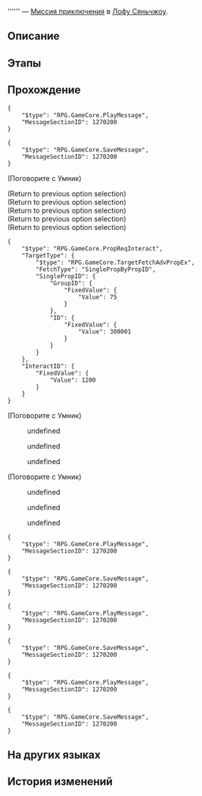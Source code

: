{{Дополнить|Диалоги.}}
{{Миссия Инфобокс
|id              = 4040229
|Название        = 
|Изображение     = Миссия Освоения .png
|Тип             = Миссия приключения
|События         = 
|Глава           = 
|Условия         = Завершена [[Миссия Освоения]] ''[[Неожиданное приглашение]]''
|Персонажи       = Первопроходец; Умник
|СтартЛокация    = Обитель божественного предвидения
|Мир             = Лофу Сяньчжоу
|Локации         = Обитель божественного предвидения
|Предыдущая      = 
|Следующая       = 
|Награды         = Конденсированный эфир*1; Strale*10
}}
'''''' — [[Миссия приключения]] в [[Лофу Сяньчжоу]].

==Описание==
{{Описание|<!--официальное описание из Перекрёстка судеб-->}}

==Этапы==


==Прохождение==
{{Дополнить}}

<pre>{
	"$type": "RPG.GameCore.PlayMessage",
	"MessageSectionID": 1270200
}</pre>
<pre>{
	"$type": "RPG.GameCore.SaveMessage",
	"MessageSectionID": 1270200
}</pre>

;(Поговорите с Умник)
<!--Unknown TalkSentence: 412290101-->
<!--Unknown TalkSentence: 412290102-->
<!--Unknown TalkSentence: 412290103-->
<!--Unknown TalkSentence: 412290104-->
;(Return to previous option selection)
;(Return to previous option selection)
;(Return to previous option selection)
;(Return to previous option selection)
;(Return to previous option selection)
<pre>{
	"$type": "RPG.GameCore.PropReqInteract",
	"TargetType": {
		"$type": "RPG.GameCore.TargetFetchAdvPropEx",
		"FetchType": "SinglePropByPropID",
		"SinglePropID": {
			"GroupID": {
				"FixedValue": {
					"Value": 75
				}
			},
			"ID": {
				"FixedValue": {
					"Value": 300001
				}
			}
		}
	},
	"InteractID": {
		"FixedValue": {
			"Value": 1200
		}
	}
}</pre>

;(Поговорите с Умник)
<!--Unknown TalkSentence: 412290145-->
<!--Unknown TalkSentence: 412290201-->
:{{Диалог|Стрелка}} undefined
:{{Диалог|Стрелка}} undefined
:{{Диалог|Стрелка}} undefined
<!--Unknown TalkSentence: 412290203-->
<!--Unknown TalkSentence: 412290208-->
<!--Unknown TalkSentence: 412290209-->
<!--Unknown TalkSentence: 412290210-->

;(Поговорите с Умник)
<!--Unknown TalkSentence: 412290201-->
:{{Диалог|Стрелка}} undefined
:{{Диалог|Стрелка}} undefined
:{{Диалог|Стрелка}} undefined
<!--Unknown TalkSentence: 412290203-->
<!--Unknown TalkSentence: 412290208-->
<!--Unknown TalkSentence: 412290209-->
<!--Unknown TalkSentence: 412290210-->
<pre>{
	"$type": "RPG.GameCore.PlayMessage",
	"MessageSectionID": 1270200
}</pre>
<pre>{
	"$type": "RPG.GameCore.SaveMessage",
	"MessageSectionID": 1270200
}</pre>
<pre>{
	"$type": "RPG.GameCore.PlayMessage",
	"MessageSectionID": 1270200
}</pre>
<pre>{
	"$type": "RPG.GameCore.SaveMessage",
	"MessageSectionID": 1270200
}</pre>
<pre>{
	"$type": "RPG.GameCore.PlayMessage",
	"MessageSectionID": 1270200
}</pre>
<pre>{
	"$type": "RPG.GameCore.SaveMessage",
	"MessageSectionID": 1270200
}</pre>
{{Диалог Конец}}

==На других языках==
{{На других языках
|en   = 
|zhs  = 
|zht  = 
|ja   = 
|ko   = 
|es   = 
|fr   = 
|ru   = 
|th   = 
|vi   = 
|de   = 
|id   = 
|pt   = 
}}

==История изменений==
{{История изменений|2.7}}
